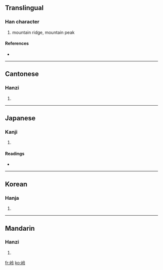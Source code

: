 {{also|岺|嶺}}
==Translingual==

===Han character===
{{Han char|rn=46|rad=山|as=05|sn=8|four=2872<sub>7</sub>|canj=山人戈戈 (UOII)}}

# mountain ridge, mountain peak

====References====
* {{Han ref|kx=0309.240|dkj=07993|dj=0609.200|hdz=10768.040|uh=5CAD|ud=23725|bh=CC64|bd=52324}}

----

==Cantonese==

===Hanzi===
{{yue-hanzi|jyut=|y=ling5|tra=嶺}}

# {{defn|Cantonese}}

----

==Japanese==

===Kanji===
{{ja-kanji|grade=|rs=山05}}

# {{defn|Japanese}}

====Readings====
* {{ja-readings|on=[[れい]] (rei)|kun=}}

----

==Korean==

===Hanja===
{{ko-hanja|hangeul=령|rv=ryeong|mr=ryŏng}}

# {{defn|Korean}}

----

==Mandarin==

===Hanzi===
{{cmn-hanzi|tra=嶺|pin=[[líng]] ([[ling2]])|wg=ling<sup>2</sup>}}

# {{defn|Mandarin}}

[[fr:岭]]
[[ko:岭]]